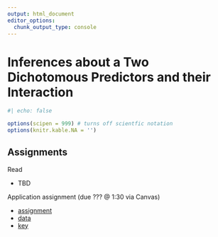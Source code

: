 ```yaml
--- 
output: html_document 
editor_options:  
  chunk_output_type: console
--- 
```

 

# Inferences about a Two Dichotomous Predictors and their Interaction {.unnumbered}


```r
#| echo: false

options(scipen = 999) # turns off scientfic notation
options(knitr.kable.NA = '')
```


## Assignments

Read

- TBD 

Application assignment (due ??? @ 1:30 via Canvas)

- [assignment]()
- [data]()
- [key]()


